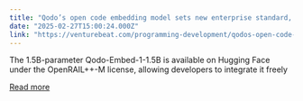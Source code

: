 ```yaml
---
title: "Qodo’s open code embedding model sets new enterprise standard, beating OpenAI, Salesforce"
date: "2025-02-27T15:00:24.000Z"
link: "https://venturebeat.com/programming-development/qodos-open-code-embedding-model-sets-new-enterprise-standard-beating-openai-salesforce/"
---
```


The 1.5B-parameter Qodo-Embed-1-1.5B is available on Hugging Face under the OpenRAIL++-M license, allowing developers to integrate it freely

[Read more](https://venturebeat.com/programming-development/qodos-open-code-embedding-model-sets-new-enterprise-standard-beating-openai-salesforce/)
